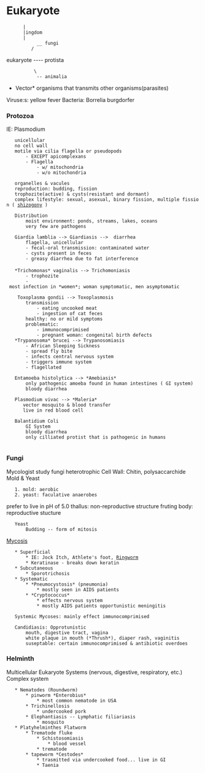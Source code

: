 = Eukaryote =
       |
       |ingdom 
       |
            __ fungi 
          / 
eukaryote ---- protista
           \            
            -- animalia 


*Vector* organisms that transmits other organisms(parasites)
Viruse:s: yellow fever
Bacteria: Borrelia burgdorfer

=== Protozoa ===
IE: Plasmodium

    unicellular
    no cell wall
    motile via cilia flagella or pseudopods
        - EXCEPT apicomplexans
        - Flagella
            - w/ mitochondria
            - w/o mitochondria
     
    organelles & vacules
    reproduction: budding, fission 
    trophozite(active) & cysts(resistant and dormant)
    complex lifestyle: sexual, asexual, binary fission, multiple fission ( [[../../topics/shizogony|shizogony]] )

    Distribution
        moist environment: ponds, streams, lakes, oceans
        very few are pathogens

    Giardia lamblia --> Giardiasis -->  diarrhea
        flagella, unicellular
        - fecal-oral transmission: contaminated water
        - cysts present in feces
        - greasy diarrhea due to fat interference
 
    *Trichomonas* vaginalis --> Trichomoniasis
        - trophozite
        - most infection in *women*; woman symptomatic, men asymptomatic
     
     Toxoplasma gondii --> Toxoplasmosis
        transmission
            - eating uncooked meat
            - ingestion of cat feces
        healthy: no or mild symptoms
        problematic:
            - immunocomprimised
            - pregnant woman: congenital birth defects
    *Trypanosoma* brucei --> Trypanosomiasis
        - African Sleeping Sickness
        - spread fly bite
        - infects central nervous system
        - triggers immune system
        - flagellated
    
    Entamoeba histolytica --> *Amebiasis* 
        only pathogenic amoeba found in human intestines ( GI system)
        bloody diarrhea

    Plasmodium vivac --> *Maleria*
       vector mosquito & blood transfer
       live in red blood cell
       
    Balantidium Coli
        GI System
        bloody diarrhea
        only cilliated protist that is pathogenic in humans
        
=== Fungi ===
Mycologist study fungi
heterotrophic
Cell Wall: Chitin, polysaccarchide
Mold & Yeast
    1. mold: aerobic
    2. yeast: faculative anaerobes
prefer to live in pH of 5.0
thallus: non-reproductive structure
fruting body: reproductive stucture    
    Yeast
        Budding -- form of mitosis

[[../../topics/mycosis|Mycosis]]
    * Superficial
        * IE: Jock Itch, Athlete's foot, [[../../topics/ringworm|Ringworm]]
        * Keratinase - breaks down keratin
    * Subcutaneous
        * Sporotrichosis 
    * Systematic
        * *Pneumocystosis* (pneumonia)
            * mostly seen in AIDS patients   
        * *Cryptococcus*
            * effects nervous system 
            * mostly AIDS patients opportunistic meningitis 
    
    Systemic Mycoses: mainly effect immunocomprimised 
    
    Candidiasis: Opprotunistic
        mouth, digestive tract, vagina
        white plaque in mouth (*Thrush*), diaper rash, vaginitis
        suseptable: certain immunocomprimised & antibiotic overdoes
=== Helminth ===
Multicellular
Eukaryote
Systems (nervous, digestive, respiratory, etc.)
Complex system
    * Nematodes (Roundworm)
        * pinworm *Enterobius*
            * most common nematode in USA 
        * Trichinellosis
            * undercooked pork 
        * Elephantiasis -- Lymphatic filiariasis
            * mosquito
    * Platyhelminthes Flatworm 
        * Trematode fluke
            * Schistosomiasis
                * blood vessel
            * trematode 
        * tapeworm *Cestodes*
            * trasmitted via undercooked food... live in GI
            * Taenia
